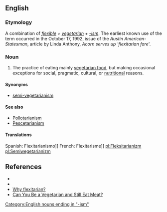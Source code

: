 ==English==

===Etymology===
A combination of ''[[flexible]] + [[vegetarian]] + [[-ism]]''. The earliest known use of the term occurred in the October 17, 1992, issue of the ''Austin American-Statesman'', article by Linda Anthony, ''Acorn serves up 'flexitarian fare'''.
===Noun===
{{en-noun|-}}

# {{context|US}} The practice of eating mainly [[vegetarian food]], but making occasional exceptions for social, pragmatic, cultural, or [[nutritional]] reasons.

====Synonyms====
*[[semi-vegetarianism]]

====See also====
* [[Pollotarianism]]
* [[Pescetarianism]]

====Translations====
Spanish: Flexitarianismo]]
French: Flexitarisme]]
[[pl:Fleksitarianizm]]
[[pl:Semiwegetarianizm]]

==References==
* {{cite web | title = Are you a 'flexitarian?' | publisher = The Associated Press | date = [[2004-03-16]] | url = http://www.msnbc.msn.com/id/4541605/ | accessdate = 2007-12-03 }}
* {{cite web | title = 2003 Words of the Year | publisher = American Dialect Society | date = [[2007-01-13]] | url = http://www.americandialect.org/index.php/amerdial/2003_words_of_the_yea/ | accessdate = 2007-12-03}}
* [http://vegetarian.about.com/od/glossary/g/Flexitarian.htm Why flexitarian?]
* [http://www.medicinenet.com/script/main/art.asp?articlekey=52501 Can You Be a Vegetarian and Still Eat Meat?]

[[Category:English nouns ending in "-ism"]]
